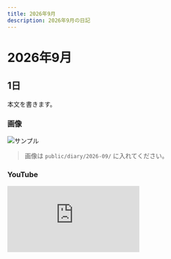 ```yaml
---
title: 2026年9月
description: 2026年9月の日記
---
```


# 2026年9月

## 1日
本文を書きます。

### 画像
![サンプル](/diary/2026-09/sample.jpg)
> 画像は `public/diary/2026-09/` に入れてください。

### YouTube
<div style={{position:'relative', paddingTop:'56.25%'}}>
  <iframe
    src="https://www.youtube.com/embed/VIDEO_ID"
    title="2026年9月の動画"
    style={{position:'absolute', inset:0, width:'100%', height:'100%'}}
    frameBorder="0"
    allow="accelerometer; autoplay; clipboard-write; encrypted-media; gyroscope; picture-in-picture; web-share"
    allowFullScreen
  />
</div>
